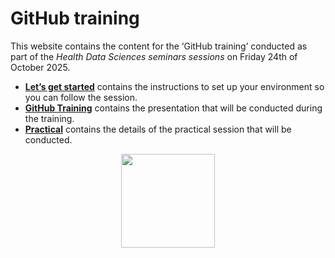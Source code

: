 # GitHub training

This website contains the content for the 'GitHub training' conducted as part of the *Health Data Sciences seminars sessions* on Friday 24th of October 2025.

-   [**Let's get started**](setup.qmd) contains the instructions to set up your environment so you can follow the session.
-   [**GitHub Training**](github_basis.qmd) contains the presentation that will be conducted during the training.
-   [**Practical**](practical.qmd) contains the details of the practical session that will be conducted.

<div style="text-align: center;">
  <img src="images/hds_logo.svg" width="150" />
</div>
